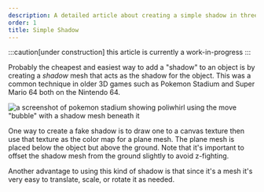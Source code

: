 ```yaml
---
description: A detailed article about creating a simple shadow in three.js.
order: 1
title: Simple Shadow
---
```




:::caution[under construction]
this article is currently a work-in-progress
:::

Probably the cheapest and easiest way to add a "shadow" to an object is by creating a _shadow_ mesh that acts as the shadow for the object. This was a common technique in older 3D games such as Pokemon Stadium and Super Mario 64 both on the Nintendo 64.

![a screenshot of pokemon stadium showing poliwhirl using the move "bubble" with a shadow mesh beneath it](@assets/poliwhirl.png)

One way to create a fake shadow is to draw one to a canvas texture then use that texture as the color map for a plane mesh. The plane mesh is placed below the object but above the ground. Note that it's important to offset the shadow mesh from the ground slightly to avoid z-fighting.

<Shadow client:load />

Another advantage to using this kind of shadow is that since it's a mesh it's very easy to translate, scale, or rotate it as needed.

<SimpleShadow client:only />
